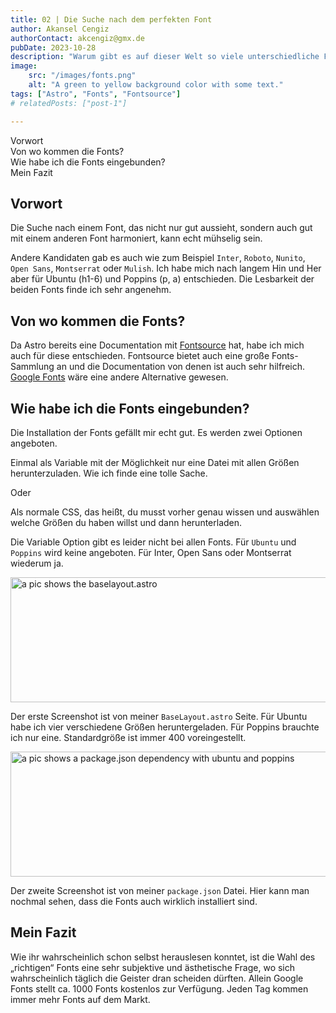 ```yaml
---
title: 02 | Die Suche nach dem perfekten Font
author: Akansel Cengiz
authorContact: akcengiz@gmx.de
pubDate: 2023-10-28
description: "Warum gibt es auf dieser Welt so viele unterschiedliche Fonts ?"
image:
    src: "/images/fonts.png"
    alt: "A green to yellow background color with some text."
tags: ["Astro", "Fonts", "Fontsource"]
# relatedPosts: ["post-1"]

---
```



<section class="w-10/12 text-justify"> 


<section id="toc">

- [Vorwort](#vorwort)
- [Von wo kommen die Fonts?](#von-wo-kommen-die-fonts)
- [Wie habe ich die Fonts eingebunden?](#wie-habe-ich-die-fonts-eingebunden)
- [Mein Fazit](#mein-fazit)



</section>


## Vorwort

Die Suche nach einem Font, das nicht nur gut aussieht, sondern auch gut mit einem anderen
Font harmoniert, kann echt mühselig sein.

Andere Kandidaten gab es auch wie zum Beispiel `Inter`, `Roboto`, `Nunito`, `Open Sans`, `Montserrat` oder `Mulish`.
Ich habe mich nach langem Hin und Her aber für Ubuntu (h1-6) und Poppins (p, a) entschieden.
Die Lesbarkeit der beiden Fonts finde ich sehr angenehm.

## Von wo kommen die Fonts?

Da Astro bereits eine Documentation mit [Fontsource](https://fontsource.org/ "Fontsource") hat, habe ich mich auch für diese entschieden.
Fontsource bietet auch eine große Fonts-Sammlung an und die Documentation von denen ist auch sehr hilfreich.
[Google Fonts](https://fonts.google.com/ "Google Fonts") wäre eine andere Alternative gewesen.


## Wie habe ich die Fonts eingebunden?

Die Installation der Fonts gefällt mir echt gut.
Es werden zwei Optionen angeboten.

Einmal als Variable mit der Möglichkeit nur eine Datei mit allen Größen herunterzuladen.
Wie ich finde eine tolle Sache.

Oder

Als normale CSS, das heißt, du musst vorher genau wissen und auswählen welche Größen du haben willst und dann herunterladen.

Die Variable Option gibt es leider nicht bei allen Fonts.
Für `Ubuntu` und `Poppins` wird keine angeboten.
Für Inter, Open Sans oder Montserrat wiederum ja.



<img
  src="/images/fontforce.png"
  width="600"
  height="200"
  decoding="async"
  loading="lazy"
  alt="a pic shows the baselayout.astro"
  class="rounded border-2 border-dark float-left
   mr-2 transition-transform duration-250 ease hover:scale-150"
/>

Der erste Screenshot ist von meiner `BaseLayout.astro` Seite.
Für Ubuntu habe ich vier verschiedene Größen heruntergeladen.
Für Poppins brauchte ich nur eine.
Standardgröße ist immer 400 voreingestellt.


<img
  src="/images/ubuntuPoppins.png"
  width="600"
  height="200"
  decoding="async"
  loading="lazy"
  alt="a pic shows a package.json dependency with ubuntu and poppins"
  class="rounded border-2 border-dark float-right
   ml-2 transition-transform duration-250 ease hover:scale-150"
/>

Der zweite Screenshot ist von meiner `package.json` Datei.
Hier kann man nochmal sehen, dass die Fonts auch wirklich installiert sind.

## Mein Fazit

Wie ihr wahrscheinlich schon selbst herauslesen konntet, ist die Wahl des „richtigen“ Fonts
eine sehr subjektive und ästhetische Frage, wo sich wahrscheinlich täglich die Geister dran scheiden dürften.
Allein Google Fonts stellt ca. 1000 Fonts kostenlos zur Verfügung.
Jeden Tag kommen immer mehr Fonts auf dem Markt.




</section>



